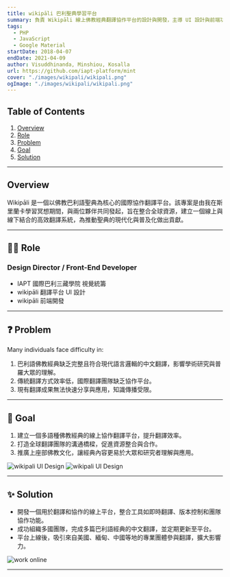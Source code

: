 ```yaml
---
title: wikipāli 巴利聖典學習平台
summary: 負責 Wikipāli 線上佛教經典翻譯協作平台的設計與開發，主導 UI 設計與前端功能建置，協助跨國團隊整合資源，完成平台規劃及產品上線。此系統目前持續被全球多地專業團體使用。
tags:
  - PHP
  - JavaScript
  - Google Material
startDate: 2018-04-07
endDate: 2021-04-09
author: Visuddhinanda, Minshiou, Kosalla
url: https://github.com/iapt-platform/mint
cover: "./images/wikipali/wikipali.png"
ogImage: "./images/wikipali/wikipali.png"
---
```


## Table of Contents

1. [Overview](#overview)
2. [Role](#role)
3. [Problem](#problem)
4. [Goal](#goal)
5. [Solution](#solution)

---

## Overview

Wikipāli 是一個以佛教巴利語聖典為核心的國際協作翻譯平台。該專案是由我在斯里蘭卡學習冥想期間，與兩位夥伴共同發起，旨在整合全球資源，建立一個線上與線下結合的高效翻譯系統，為推動聖典的現代化與普及化做出貢獻。

---

## 👨‍💻 Role

### Design Director / Front-End Developer

- IAPT 國際巴利三藏學院 視覺統籌
- wikipāli 翻譯平台 UI 設計
- wikipāli 前端開發

---

## ❓ Problem

Many individuals face difficulty in:

1. 巴利語佛教經典缺乏完整且符合現代語言邏輯的中文翻譯，影響學術研究與普羅大眾的理解。
2. 傳統翻譯方式效率低，國際翻譯團隊缺乏協作平台。
3. 現有翻譯成果無法快速分享與應用，知識傳播受限。

---

## 🎯 Goal

1. 建立一個多語種佛教經典的線上協作翻譯平台，提升翻譯效率。
2. 打造全球翻譯團隊的溝通橋樑，促進資源整合與合作。
3. 推廣上座部佛教文化，讓經典內容更易於大眾和研究者理解與應用。

![wikipali UI Design](./images/wikipali/ui1.png)
![wikipali UI Design](./images/wikipali/ui2.png)

---

## ✨ Solution

- 開發一個用於翻譯和協作的線上平台，整合工具如即時翻譯、版本控制和團隊協作功能。
- 成功組織多國團隊，完成多篇巴利語經典的中文翻譯，並定期更新至平台。
- 平台上線後，吸引來自美國、緬甸、中國等地的專業團體參與翻譯，擴大影響力。

![work online](./images/wikipali/work-online.png)

---
